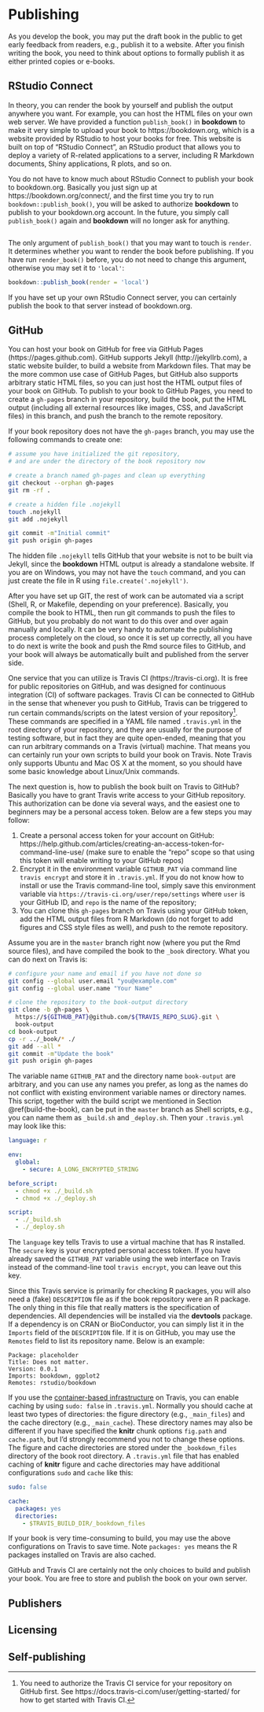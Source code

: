 # Publishing

As you develop the book, you may put the draft book in the public to get early feedback from readers, e.g., publish it to a website. After you finish writing the book, you need to think about options to formally publish it as either printed copies or e-books.

## RStudio Connect

In theory, you can render the book by yourself and publish the output anywhere you want. For example, you can host the HTML files on your own web server. We have provided a function `publish_book()` in **bookdown** to make it very simple to upload your book to https://bookdown.org, which is a website provided by RStudio to host your books for free. This website is built on top of "RStudio Connect", an RStudio product that allows you to deploy a variety of R-related applications to a server, including R Markdown documents, Shiny applications, R plots, and so on.

You do not have to know much about RStudio Connect to publish your book to bookdown.org. Basically you just sign up at https://bookdown.org/connect/, and the first time you try to run `bookdown::publish_book()`, you will be asked to authorize **bookdown** to publish to your bookdown.org account. In the future, you simply call `publish_book()` again and **bookdown** will no longer ask for anything.

```r
```

The only argument of `publish_book()` that you may want to touch is `render`. It determines whether you want to render the book before publishing. If you have run `render_book()` before, you do not need to change this argument, otherwise you may set it to `'local'`:

```r
bookdown::publish_book(render = 'local')
````

If you have set up your own RStudio Connect server, you can certainly publish the book to that server instead of bookdown.org.

## GitHub

You can host your book on GitHub for free via GitHub Pages (https://pages.github.com). GitHub supports Jekyll (http://jekyllrb.com), a static website builder, to build a website from Markdown files. That may be the more common use case of GitHub Pages, but GitHub also supports arbitrary static HTML files, so you can just host the HTML output files of your book on GitHub. To publish to your book to GitHub Pages, you need to create a `gh-pages` branch in your repository, build the book, put the HTML output (including all external resources like images, CSS, and JavaScript files) in this branch, and push the branch to the remote repository.

If your book repository does not have the `gh-pages` branch, you may use the following commands to create one:

```bash
# assume you have initialized the git repository,
# and are under the directory of the book repository now

# create a branch named gh-pages and clean up everything
git checkout --orphan gh-pages
git rm -rf .

# create a hidden file .nojekyll
touch .nojekyll
git add .nojekyll

git commit -m"Initial commit"
git push origin gh-pages
```

The hidden file `.nojekyll` tells GitHub that your website is not to be built via Jekyll, since the **bookdown** HTML output is already a standalone website. If you are on Windows, you may not have the `touch` command, and you can just create the file in R using `file.create('.nojekyll')`.

After you have set up GIT, the rest of work can be automated via a script (Shell, R, or Makefile, depending on your preference). Basically, you compile the book to HTML, then run git commands to push the files to GitHub, but you probably do not want to do this over and over again manually and locally. It can be very handy to automate the publishing process completely on the cloud, so once it is set up correctly, all you have to do next is write the book and push the Rmd source files to GitHub, and your book will always be automatically built and published from the server side.

One service that you can utilize is Travis CI (https://travis-ci.org). It is free for public repositories on GitHub, and was designed for continuous integration (CI) of software packages. Travis CI can be connected to GitHub in the sense that whenever you push to GitHub, Travis can be triggered to run certain commands/scripts on the latest version of your repository^[You need to authorize the Travis CI service for your repository on GitHub first. See https://docs.travis-ci.com/user/getting-started/ for how to get started with Travis CI.]. These commands are specified in a YAML file named `.travis.yml` in the root directory of your repository, and they are usually for the purpose of testing software, but in fact they are quite open-ended, meaning that you can run arbitrary commands on a Travis (virtual) machine. That means you can certainly run your own scripts to build your book on Travis. Note Travis only supports Ubuntu and Mac OS X at the moment, so you should have some basic knowledge about Linux/Unix commands.

The next question is, how to publish the book built on Travis to GitHub? Basically you have to grant Travis write access to your GitHub repository. This authorization can be done via several ways, and the easiest one to beginners may be a personal access token. Below are a few steps you may follow:

1. Create a personal access token for your account on GitHub: https://help.github.com/articles/creating-an-access-token-for-command-line-use/ (make sure to enable the "repo" scope so that using this token will enable writing to your GitHub repos)
1. Encrypt it in the environment variable `GITHUB_PAT` via command line `travis encrypt` and store it in `.travis.yml`. If you do not know how to install or use the Travis command-line tool, simply save this environment variable via `https://travis-ci.org/user/repo/settings` where `user` is your GitHub ID, and `repo` is the name of the repository;
1. You can clone this `gh-pages` branch on Travis using your GitHub token, add the HTML output files from R Markdown (do not forget to add figures and CSS style files as well), and push to the remote repository.

Assume you are in the `master` branch right now (where you put the Rmd source files), and have compiled the book to the `_book` directory. What you can do next on Travis is:

```bash
# configure your name and email if you have not done so
git config --global user.email "you@example.com"
git config --global user.name "Your Name"

# clone the repository to the book-output directory
git clone -b gh-pages \
  https://${GITHUB_PAT}@github.com/${TRAVIS_REPO_SLUG}.git \
  book-output
cd book-output
cp -r ../_book/* ./
git add --all *
git commit -m"Update the book"
git push origin gh-pages
```

The variable name `GITHUB_PAT` and the directory name `book-output` are arbitrary, and you can use any names you prefer, as long as the names do not conflict with existing environment variable names or directory names. This script, together with the build script we mentioned in Section \@ref(build-the-book), can be put in the `master` branch as Shell scripts, e.g., you can name them as `_build.sh` and `_deploy.sh`. Then your `.travis.yml` may look like this:

```yaml
language: r

env:
  global:
    - secure: A_LONG_ENCRYPTED_STRING

before_script:
  - chmod +x ./_build.sh
  - chmod +x ./_deploy.sh

script:
  - ./_build.sh
  - ./_deploy.sh
```

The `language` key tells Travis to use a virtual machine that has R installed. The `secure` key is your encrypted personal access token. If you have already saved the `GITHUB_PAT` variable using the web interface on Travis instead of the command-line tool `travis encrypt`, you can leave out this key.

Since this Travis service is primarily for checking R packages, you will also need a (fake) `DESCRIPTION` file as if the book repository were an R package. The only thing in this file that really matters is the specification of dependencies. All dependencies will be installed via the **devtools** package. If a dependency is on CRAN or BioConductor, you can simply list it in the `Imports` field of the `DESCRIPTION` file. If it is on GitHub, you may use the `Remotes` field to list its repository name. Below is an example:

```dcf
Package: placeholder
Title: Does not matter.
Version: 0.0.1
Imports: bookdown, ggplot2
Remotes: rstudio/bookdown
```

If you use the [container-based infrastructure](https://docs.travis-ci.com/user/workers/container-based-infrastructure/) on Travis, you can enable caching by using `sudo: false` in `.travis.yml`. Normally you should cache at least two types of directories: the figure directory (e.g., `_main_files`) and the cache directory (e.g., `_main_cache`). These directory names may also be different if you have specified the **knitr** chunk options `fig.path` and `cache.path`, but I'd strongly recommend you not to change these options. The figure and cache directories are stored under the `_bookdown_files` directory of the book root directory. A `.travis.yml` file that has enabled caching of **knitr** figure and cache directories may have additional configurations `sudo` and `cache` like this:

```yaml
sudo: false

cache:
  packages: yes
  directories:
    - $TRAVIS_BUILD_DIR/_bookdown_files
```

If your book is very time-consuming to build, you may use the above configurations on Travis to save time. Note `packages: yes` means the R packages installed on Travis are also cached.

GitHub and Travis CI are certainly not the only choices to build and publish your book. You are free to store and publish the book on your own server.

## Publishers

## Licensing

## Self-publishing
